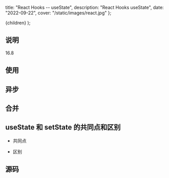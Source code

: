 
  title: "React Hooks -- useState",
  description: "React Hooks useState",
  date: "2022-09-22",
  cover: "/static/images/react.jpg"
};

  <MDXContentCom meta={meta}>{children}</MDXContentCom>
);

## 说明

16.8

## 使用

## 异步

## 合并

## useState 和 setState 的共同点和区别

- 共同点

- 区别

## 源码
